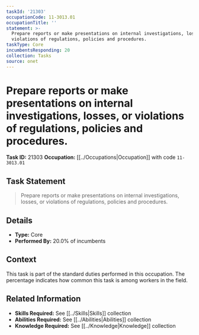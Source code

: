 ```yaml
---
taskId: '21303'
occupationCode: 11-3013.01
occupationTitle: ''
statement: >-
  Prepare reports or make presentations on internal investigations, losses, or
  violations of regulations, policies and procedures.
taskType: Core
incumbentsResponding: 20
collection: Tasks
source: onet
---
```

# Prepare reports or make presentations on internal investigations, losses, or violations of regulations, policies and procedures.

**Task ID:** 21303
**Occupation:** [[../Occupations|Occupation]] with code `11-3013.01`

## Task Statement

> Prepare reports or make presentations on internal investigations, losses, or violations of regulations, policies and procedures.

## Details

- **Type:** Core
- **Performed By:** 20.0% of incumbents

## Context

This task is part of the standard duties performed in this occupation. The percentage indicates how common this task is among workers in the field.

## Related Information

- **Skills Required:** See [[../Skills|Skills]] collection
- **Abilities Required:** See [[../Abilities|Abilities]] collection
- **Knowledge Required:** See [[../Knowledge|Knowledge]] collection
